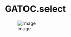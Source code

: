 GATOC.select
========================================================

![Image](https://github.com/edwardchalstrey1/fragmented_genome_with_snps/blob/master/algorithm_flowcharts/selection.png)